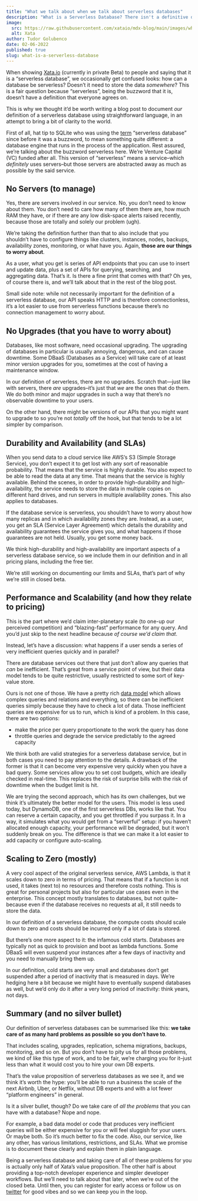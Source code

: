 ```yaml
---
title: "What we talk about when we talk about serverless databases"
description: "What is a Serverless Database? There isn't a definitive definition that everyone agrees to, so this post documents our own definition, in an attempt to bring a bit of clarity to the world."
image:
  src: https://raw.githubusercontent.com/xataio/mdx-blog/main/images/what-is-a-serverless-database.png
  alt: Xata
author: Tudor Golubenco
date: 02-06-2022
published: true
slug: what-is-a-serverless-database
---
```


When showing [Xata.io](http://xata.io) (currently in private Beta) to people and saying that it is a “serverless database”, we occasionally get confused looks: how can a database be serverless? Doesn’t it need to store the data _somewhere_? This is a fair question because “serverless”, being the buzzword that it is, doesn’t have a definition that everyone agrees on.

This is why we thought it’d be worth writing a blog post to document _our_ definition of a serverless database using straightforward language, in an attempt to bring a bit of clarity to the world.

First of all, hat tip to SQLite who was using the [term](https://www.sqlite.org/serverless.html) “serverless database” since before it was a buzzword, to mean something quite different: a database engine that runs in the process of the application. Rest assured, we’re talking about the buzzword serverless here. We’re Venture Capital (VC) funded after all. This version of “serverless” means a service–which _definitely_ uses servers–but those servers are abstracted away as much as possible by the said service.

## No Servers (to manage)

Yes, there are servers involved in our service. No, you don’t need to know about them. You don’t need to care how many of them there are, how much RAM they have, or if there are any low disk-space alerts raised recently, because those are totally and solely our problem (ugh).

We’re taking the definition further than that to also include that you shouldn’t have to configure things like clusters, instances, nodes, backups, availability zones, monitoring, or what have you. Again, **those are our things to worry about**.

As a user, what you get is series of API endpoints that you can use to insert and update data, plus a set of APIs for querying, searching, and aggregating data. That’s it. Is there a fine print that comes with that? Oh yes, of course there is, and we’ll talk about that in the rest of the blog post.

Small side note: while not necessarily important for the definition of a serverless database, our API speaks HTTP and is therefore connectionless, it’s a lot easier to use from serverless functions because there’s no connection management to worry about.

## No Upgrades (that you have to worry about)

Databases, like most software, need occasional upgrading. The upgrading of databases in particular is usually annoying, dangerous, and can cause downtime. Some DBaaS (Databases as a Service) will take care of at least minor version upgrades for you, sometimes at the cost of having a maintenance window.

In our definition of serverless, there are no upgrades. Scratch that—just like with servers, there _are_ upgrades–it’s just that _we_ are the ones that do them. We do both minor and major upgrades in such a way that there’s no observable downtime to your users.

On the other hand, there might be versions of our APIs that you might want to upgrade to so you’re not _totally_ off the hook, but that tends to be a lot simpler by comparison.

## Durability and Availability (and SLAs)

When you send data to a cloud service like AWS’s S3 (Simple Storage Service), you don’t expect it to get lost with any sort of reasonable probability. That means that the service is highly durable. You also expect to be able to read the data at any time. That means that the service is highly available. Behind the scenes, in order to provide high-durability and high-availability, the service needs to store the data in multiple copies on different hard drives, and run servers in multiple availability zones. This also applies to databases.

If the database service is serverless, you shouldn’t have to worry about how many replicas and in which availability zones they are. Instead, as a user, you get an SLA (Service Layer Agreement) which details the durability and availability guarantees the service gives you, and what happens if those guarantees are not held. Usually, you get some money back.

We think high-durability and high-availability are important aspects of a serverless database service, so we include them in our definition and in all pricing plans, including the free tier.

We’re still working on documenting our limits and SLAs, that’s part of why we’re still in closed beta.

## Performance and Scalability (and how they relate to pricing)

This is the part where we’d claim inter-planetary scale (to one-up our perceived competition) and “blazing-fast” performance for any query. And you’d just skip to the next headline because _of course we’d claim that_.

Instead, let’s have a discussion: what happens if a user sends a series of very inefficient queries quickly and in parallel?

There are database services out there that just don’t allow any queries that _can_ be inefficient. That’s great from a service point of view, but their data model tends to be quite restrictive, usually restricted to some sort of key-value store.

Ours is not one of those. We have a pretty rich [data model](https://docs.xata.io/concepts/data-model) which allows complex queries and relations and everything, so there can be inefficient queries simply because they have to check a lot of data. Those inefficient queries are expensive for us to run, which is kind of a problem. In this case, there are two options:

- make the price per query proportionate to the work the query has done
- throttle queries and degrade the service predictably to the agreed capacity

We think both are valid strategies for a serverless database service, but in both cases you need to pay attention to the details. A drawback of the former is that it can become very expensive very quickly when you have a bad query. Some services allow you to set cost budgets, which are ideally checked in real-time. This replaces the risk of surprise bills with the risk of downtime when the budget limit is hit.

We are trying the second approach, which has its own challenges, but we think it’s ultimately the better model for the users. This model is less used today, but DynamoDB, one of the first serverless DBs, works like that. You can reserve a certain capacity, and you get throttled if you surpass it. In a way, it simulates what you would get from a “serverful” setup: if you haven’t allocated enough capacity, your performance will be degraded, but it won’t suddenly break on you. The difference is that we can make it a lot easier to add capacity or configure auto-scaling.

## Scaling to Zero (mostly)

A very cool aspect of the original serverless service, AWS Lambda, is that it scales down to zero in terms of pricing. That means that if a function is not used, it takes (next to) no resources and therefore costs nothing. This is great for personal projects but also for particular use cases even in the enterprise. This concept mostly translates to databases, but not quite–because even if the database receives no requests at all, it still needs to store the data.

In our definition of a serverless database, the compute costs should scale down to zero and costs should be incurred only if a lot of data is stored.

But there’s one more aspect to it: the infamous cold starts. Databases are typically not as quick to provision and boot as lambda functions. Some DBaaS will even suspend your instances after a few days of inactivity and you need to manually bring them up.

In our definition, cold starts are very small and databases don’t get suspended after a period of inactivity that is measured in days. We’re hedging here a bit because we might have to eventually suspend databases as well, but we’d only do it after a very long period of inactivity: think years, not days.

## Summary (and no silver bullet)

Our definition of serverless databases can be summarised like this: **we take care of as many hard problems as possible so you don’t have to**.

That includes scaling, upgrades, replication, schema migrations, backups, monitoring, and so on. But you don’t have to pity us for all those problems, we kind of like this type of work, and to be fair, we’re charging you for it–just less than what it would cost you to hire your own DB experts.

That’s the value proposition of serverless databases as we see it, and we think it’s worth the hype: you’ll be able to run a business the scale of the next Airbnb, Uber, or Netflix, without DB experts and with a lot fewer “platform engineers” in general.

Is it a silver bullet, though? Do we take care of _all the problems_ that you can have with a database? Nope and nope.

For example, a bad data model or code that produces very inefficient queries will be either expensive for you or will feel sluggish for your users. Or maybe both. So it’s much better to fix the code. Also, our service, like any other, has various limitations, restrictions, and SLAs. What we promise is to document these clearly and explain them in plain language.

Being a serverless database and taking care of all of these problems for you is actually only half of Xata’s value proposition. The other half is about providing a top-notch developer experience and simpler developer workflows. But we’ll need to talk about that later, when we’re out of the closed beta. Until then, you can register for early access or follow us on [twitter](https://twitter.com/xata_io) for good vibes and so we can keep you in the loop.
